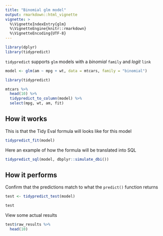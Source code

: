 ```yaml
---
title: "Binomial glm model"
output: rmarkdown::html_vignette
vignette: >
  %\VignetteIndexEntry{glm}
  %\VignetteEngine{knitr::rmarkdown}
  %\VignetteEncoding{UTF-8}
---
```


```r
library(dplyr)
library(tidypredict)
```

`tidypredict` supports `glm` models with a *binomial* `family` and *logit* `link`
```r
model <- glm(am ~ mpg + wt, data = mtcars, family = "binomial")
```



```r
library(tidypredict)

mtcars %>%
  head(10) %>%
  tidypredict_to_column(model) %>%
  select(mpg, wt, am, fit)
```

## How it works

This is that the Tidy Eval formula will looks like for this model 
```r
tidypredict_fit(model)
```

Here an example of how the formula will be translated into SQL
```r
tidypredict_sql(model, dbplyr::simulate_dbi())
```
## How it performs

Confirm that the predictions match to what the `predict()` function returns

```r
test <- tidypredict_test(model)

test
```

View some actual results
```r
test$raw_results %>%
  head(10)
```

